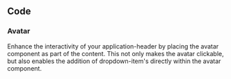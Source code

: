

## Code

<ApplicationHeaderPlayground height="18rem" />

### Avatar

Enhance the interactivity of your application-header by placing the avatar component as part of the content. This not only makes the avatar clickable, but also enables the addition of dropdown-item's directly within the avatar component.

<PropsApi />
